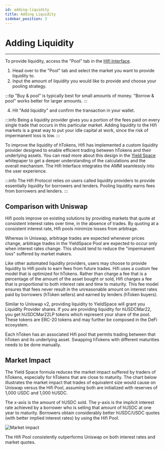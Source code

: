 ```yaml
---
id: adding-liquidity
title: Adding Liquidity
sidebar_position: 3
---
```



# Adding Liquidity

<YouTubeEmbed embedId="5NU6dIAoJyE" />

---

To provide liquidity, access the "Pool" tab in the [Hifi Interface](https://app.hifi.finance/pool).

1. Head over to the "Pool" tab and select the market you want to provide liquidity to.
2. Input the amount of liquidity you would like to provide and choose your pooling strategy.

:::tip
"Buy & pool" is typically best for small amounts of money. "Borrow & pool" works better for larger amounts.
:::

4. Hit "Add liquidity" and confirm the transaction in your wallet.

:::info
Being a liquidity provider gives you a portion of the fees paid on every single trade that occurs in this particular
market. Adding liquidity to the Hifi markets is a great way to put your idle capital at work, since the risk of
impermanent loss is low.
:::

To improve the liquidity of hTokens, Hifi has implemented a custom liquidity provider designed to enable efficient
trading between hTokens and their underlying assets. You can read more about this design in the [Yield
Space](https://yield.is/YieldSpace.pdf) whitepaper to get a deeper understanding of the calculations and the overall
mechanism. The Hifi Interface integrates the AMM seamlessly into the user experience.

:::info
The Hifi Protocol relies on users called liquidity providers to provide essentially liquidity for borrowers and lenders.
Pooling liquidity earns fees from borrowers and lenders.
:::

## Comparison with Uniswap

Hifi pools improve on existing solutions by providing markets that quote at consistent interest rates over time, in the
absence of trades. By quoting at a consistent interest rate, Hifi pools minimize losses from arbitrage.

Whereas in Uniswap, arbitrage trades are expected whenever prices change, arbitrage trades in the YieldSpace Pool are expected to
occur only when interest rates change. This should tend to reduce the "impermanent loss" suffered by market makers.

Like other automated liquidity providers, users may choose to provide liquidity to Hifi pools to earn fees from future trades. Hifi uses a custom fee model that is optimized for hTokens. Rather than charge a fee that is a percentage of the amount of the asset bought or sold, Hifi charges a fee that is proportional to both interest rate and time to maturity. This fee model ensures that fees never result in the unreasonable amount on interest rates paid by borrowers (hToken sellers) and earned by lenders (hToken buyers).

Similar to Uniswap v2, providing liquidity to YieldSpace will grant you Liquidity Provider shares. If you are providing
liquidity for hUSDCMar22, you get hUSDCMar22LP tokens which represent your share of the pool. These tokens are ERC-20
tokens and may further be composed in the DeFi ecosystem.

Each hToken has an associated Hifi pool that permits trading between that hToken and its underlying asset. Swapping hTokens with different maturities needs to be done manually.

## Market Impact

The Yield Space formula reduces the market impact suffered by traders of hTokens, especially for hTokens that are close to maturity. The chart below illustrates the market impact that trades of equivalent size would cause on Uniswap versus the Hifi Pool, assuming both are initialized with reserves of 1,000 USDC and 1,000 hUSDC.

The x-axis is the amount of hUSDC sold. The y-axis is the implicit interest rate achieved by a borrower who is selling
that amount of hUSDC at one year to maturity. Borrowers obtain considerably better hUSDC/USDC quotes (with better
implied interest rates) by using the Hifi Pool.

![Market impact](/img/guides/market-impact.png)

The Hifi Pool consistently outperforms Uniswap on both interest rates and market quotes.
